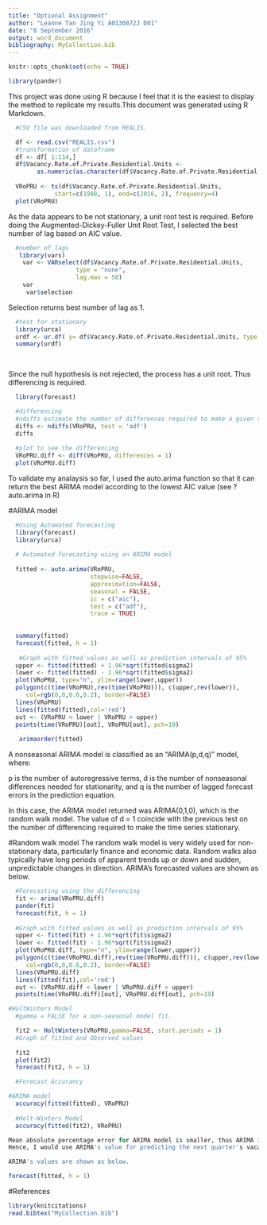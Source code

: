 ```yaml
---
title: "Optional Assignment"
author: "Leanne Tan Jing Yi A0130872J D01"
date: "8 September 2016"
output: word_document
bibliography: MyCollection.bib
---
```


```r
knitr::opts_chunk$set(echo = TRUE)

library(pander)
```

This project was done using R because I feel that it is the easiest to display the method to replicate my results.This document was generated using R Markdown. 


```r
  #CSV file was downloaded from REALIS. 

  df <- read.csv("REALIS.csv")
  #transformation of dataframe
  df <- df[ 1:114,]
  df$Vacancy.Rate.of.Private.Residential.Units <-
        as.numeric(as.character(df$Vacancy.Rate.of.Private.Residential.Units))
  
  VRoPRU <- ts(df$Vacancy.Rate.of.Private.Residential.Units, 
             start=c(1988, 1), end=c(2016, 2), frequency=4) 
  plot(VRoPRU)

```

As the data appears to be not stationary, a unit root test is required. Before doing the Augmented-Dickey-Fuller Unit Root Test, I selected the best number of lag based on AIC value. 

```r

  #number of lags
   library(vars)
    var <- VARselect(df$Vacancy.Rate.of.Private.Residential.Units,
                   type = "none",
                   lag.max = 50)
    var
     var$selection 
```     

Selection returns best number of lag as 1. 

```r

  #test for stationary
  library(urca)
  urdf <- ur.df( y= df$Vacancy.Rate.of.Private.Residential.Units, type = "none", lags = 1, selectlags = "AIC")
  summary(urdf)
  
 
```

Since the null hypothesis is not rejected, the process has a unit root. Thus differencing is required. 

```r

  library(forecast)

  #differencing
  #ndiffs estimate the number of differences required to make a given time series stationary
  diffs <- ndiffs(VRoPRU, test = 'adf')
  diffs
  
  #plot to see the differencing 
  VRoPRU.diff <- diff(VRoPRU, differences = 1)
  plot(VRoPRU.diff)

```

To validate my analaysis so far, I used the auto.arima function so that it can return the best ARIMA model according to the lowest AIC value (see ?auto.arima in R) 

#ARIMA model 
```r
  
  #Using Automated forecasting
  library(forecast)
  library(urca)
  
  # Automated forecasting using an ARIMA model
  
  fitted <- auto.arima(VRoPRU,
                       stepwise=FALSE, 
                       approximation=FALSE, 
                       seasonal = FALSE,
                       ic = c("aic"),
                       test = c("adf"),
                       trace = TRUE)
  
  
  summary(fitted)
  forecast(fitted, h = 1)
  
   #Graph with fitted values as well as prediction intervals of 95%
  upper <- fitted(fitted) + 1.96*sqrt(fitted$sigma2)
  lower <- fitted(fitted) - 1.96*sqrt(fitted$sigma2)
  plot(VRoPRU, type="n", ylim=range(lower,upper))
  polygon(c(time(VRoPRU),rev(time(VRoPRU))), c(upper,rev(lower)), 
     col=rgb(0,0,0.6,0.2), border=FALSE)
  lines(VRoPRU)
  lines(fitted(fitted),col='red')
  out <- (VRoPRU < lower | VRoPRU > upper)
  points(time(VRoPRU)[out], VRoPRU[out], pch=19)
  
   arimaorder(fitted)

```

A nonseasonal ARIMA model is classified as an "ARIMA(p,d,q)" model, where:

p is the number of autoregressive terms,
d is the number of nonseasonal differences needed for stationarity, and
q is the number of lagged forecast errors in the prediction equation.

In this case, the ARIMA model returned was ARIMA(0,1,0), which is the random walk model. 
The value of d = 1 coincide with the previous test on the number of differencing required to make the time series stationary. 



#Random walk model
The random walk model is very widely used for non-stationary data, particularly finance and economic data. Random walks also typically have long periods of apparent trends up or down and sudden, unpredictable changes in direction. ARIMA's forecasted values are shown as below. 


```r

  #Forecasting using the differencing
  fit <- arima(VRoPRU.diff)
  pander(fit)
  forecast(fit, h = 1)
  
  #Graph with fitted values as well as prediction intervals of 95%
  upper <- fitted(fit) + 1.96*sqrt(fit$sigma2)
  lower <- fitted(fit) - 1.96*sqrt(fit$sigma2)
  plot(VRoPRU.diff, type="n", ylim=range(lower,upper))
  polygon(c(time(VRoPRU.diff),rev(time(VRoPRU.diff))), c(upper,rev(lower)), 
     col=rgb(0,0,0.6,0.2), border=FALSE)
  lines(VRoPRU.diff)
  lines(fitted(fit),col='red')
  out <- (VRoPRU.diff < lower | VRoPRU.diff > upper)
  points(time(VRoPRU.diff)[out], VRoPRU.diff[out], pch=19)
```



```r
#HoltWinters Model
  #gamma = FALSE for a non-seasonal model fit. 

  fit2 <- HoltWinters(VRoPRU,gamma=FALSE, start.periods = 1)
  #Graph of fitted and Observed values
  
  fit2
  plot(fit2)
  forecast(fit2, h = 1)
```



```r
  #Forecast Accurancy 

#ARIMA model 
  accuracy(fitted(fitted), VRoPRU)
  
  #Holt-Winters Model
  accuracy(fitted(fit2), VRoPRU)

Mean absolute percentage error for ARIMA model is smaller, thus ARIMA is a better fit than Holtwinters. 
Hence, I would use ARIMA's value for predicting the next quarter's vacancy rate. 

ARIMA's values are shown as below. 
```

```r

forecast(fitted, h = 1)
```


#References
```r

library(knitcitations)
read.bibtex("MyCollection.bib")

```

